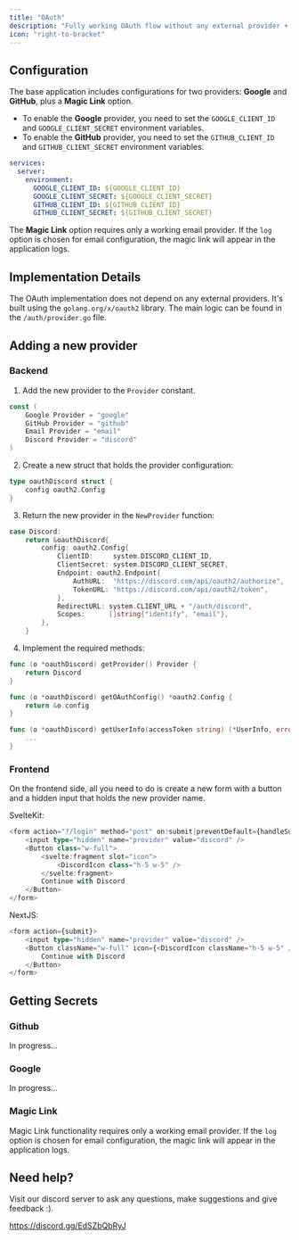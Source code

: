```yaml
---
title: "OAuth"
description: "Fully working OAuth flow without any external provider + Magic Links"
icon: "right-to-bracket"
---
```


## Configuration

The base application includes configurations for two providers: **Google** and **GitHub**, plus a **Magic Link** option.

- To enable the **Google** provider, you need to set the `GOOGLE_CLIENT_ID` and `GOOGLE_CLIENT_SECRET` environment variables.
- To enable the **GitHub** provider, you need to set the `GITHUB_CLIENT_ID` and `GITHUB_CLIENT_SECRET` environment variables.

```yaml
services:
  server:
    environment:
      GOOGLE_CLIENT_ID: ${GOOGLE_CLIENT_ID}
      GOOGLE_CLIENT_SECRET: ${GOOGLE_CLIENT_SECRET}
      GITHUB_CLIENT_ID: ${GITHUB_CLIENT_ID}
      GITHUB_CLIENT_SECRET: ${GITHUB_CLIENT_SECRET}
```

The **Magic Link** option requires only a working email provider. If the `log` option is chosen for email configuration, the magic link will appear in the application logs.

## Implementation Details

The OAuth implementation does not depend on any external providers. It's built using the `golang.org/x/oauth2` library. The main logic can be found in the `/auth/provider.go` file.

## Adding a new provider

### Backend

1. Add the new provider to the `Provider` constant.

```go
const (
    Google Provider = "google"
    GitHub Provider = "github"
    Email Provider = "email"
    Discord Provider = "discord"
)
```

2. Create a new struct that holds the provider configuration:

```go
type oauthDiscord struct {
	config oauth2.Config
}
```

3. Return the new provider in the `NewProvider` function:

```go
case Discord:
    return &oauthDiscord{
        config: oauth2.Config{
            ClientID:     system.DISCORD_CLIENT_ID,
            ClientSecret: system.DISCORD_CLIENT_SECRET,
            Endpoint: oauth2.Endpoint{
                AuthURL:  "https://discord.com/api/oauth2/authorize",
                TokenURL: "https://discord.com/api/oauth2/token",
            },
            RedirectURL: system.CLIENT_URL + "/auth/discord",
            Scopes:      []string{"identify", "email"},
        },
    }
```

4. Implement the required methods:

```go
func (o *oauthDiscord) getProvider() Provider {
    return Discord
}

func (o *oauthDiscord) getOAuthConfig() *oauth2.Config {
    return &o.config
}

func (o *oauthDiscord) getUserInfo(accessToken string) (*UserInfo, error) {
    ...
}
```

### Frontend

On the frontend side, all you need to do is create a new form with a button and a hidden input that holds the new provider name.

SvelteKit:

```ts
<form action="?/login" method="post" on:submit|preventDefault={handleSubmit}>
    <input type="hidden" name="provider" value="discord" />
    <Button class="w-full">
        <svelte:fragment slot="icon">
            <DiscordIcon class="h-5 w-5" />
        </svelte:fragment>
        Continue with Discord
    </Button>
</form>
```

NextJS:

```ts
<form action={submit}>
    <input type="hidden" name="provider" value="discord" />
    <Button className="w-full" icon={<DiscordIcon className="h-5 w-5" />}>
        Continue with Discord
    </Button>
</form>
```

## Getting Secrets

### Github

In progress...

### Google

In progress...

### Magic Link

Magic Link functionality requires only a working email provider. If the `log` option is chosen for email configuration, the magic link will appear in the application logs.

## Need help?

Visit our discord server to ask any questions, make suggestions and give feedback :).

https://discord.gg/EdSZbQbRyJ
